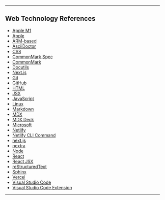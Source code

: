 
<PageHead />

---

## Web Technology References

- [Apple M1](https://en.wikipedia.org/wiki/Apple_M1)
- [Apple](https://www.apple.com)
- [ARM-based](https://en.wikipedia.org/wiki/ARM_architecture)
- [AsciiDoctor](https://asciidoctor.org/)
- [CSS](https://developer.mozilla.org/en-US/docs/Web/CSS)
- [CommonMark Spec](https://spec.commonmark.org)
- [CommonMark](https://commonmark.org)
- [Docutils](http://docutils.sourceforge.net)
- [Next.js](https://www.nextjs.com)
- [Git](https://git-scm.com/)
- [GitHub](https://github.com/)
- [HTML](https://developer.mozilla.org/en-US/docs/Web/HTML)
- [JSX](https://reactjs.org/docs/introducing-jsx.html#Next.js-focus-wrapper)
- [JavaScript](https://developer.mozilla.org/en-US/docs/Web/JavaScript)
- [Linux](https://www.linux.org/)
- [Markdown](https://www.markdownguide.org/basic-syntax/)
- [MDX](https://mdxjs.com)
- [MDX Deck](https://github.com/jxnblk/mdx-deck)
- [Microsoft](https://www.microsoft.com/en-us/)
- [Netlify](https://www.netlify.com)
- [Netlify CLI Command](https://cli.netlify.com/)
- [next.js](https://nextjs.examples.vercel.com)
- [nextra](https://nextra.vercel.app/)
- [Node](https://nodejs.org/en/)
- [React](https://reactjs.org)
- [React JSX](https://reactjs.org/docs/introducing-jsx.html#Next.js-focus-wrapper)
- [reStructuredText](https://en.wikipedia.org/wiki/ReStructuredText)
- [Sphinx](https://www.sphinx-doc.org/en/master/index.html)
- [Vercel](https://vercel.com)
- [Visual Studio Code](https://code.visualstudio.com/)
- [Visual Studio Code Extension](https://marketplace.visualstudio.com/vscode)

---
